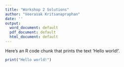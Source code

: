 ```yaml
---
title: "Workshop 2 Solutions"
author: "Veerasak Kritsanapraphan"
date: ''
output:
  word_document: default
  pdf_document: default
  html_document: default
---
```


Here's an R code chunk that prints the text 'Hello world!'.

```r
print("Hello world!")
```


